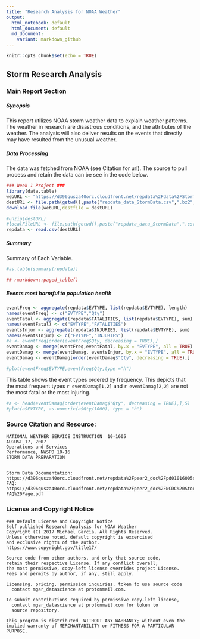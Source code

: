 ```yaml
---
title: "Research Analysis for NOAA Weather"
output:
  html_notebook: default
  html_document: default
  md_document:
    variant: markdown_github
---
```



```r
knitr::opts_chunk$set(echo = TRUE)
```

## Storm Research Analysis {.tabset .tabset-fade .tabset-pills}

### Main Report Section

##### Synopsis 
This report utilizes NOAA storm weather data to explain weather patterns. The weather in research are disastrous conditions, and the attributes of the weather. The analysis will also deliver results on the events that directly may have resulted from the unusual weather.

##### Data Processing

The data was fetched from NOAA (see Citation for url). The source to pull process and retain the data can be see in the code below.

```r
### Week 1 Project ###
library(data.table)
webURL <- "https://d396qusza40orc.cloudfront.net/repdata%2Fdata%2FStormData.csv.bz2"
destURL <- file.path(getwd(),paste("repdata_data_StormData.csv",".bz2",sep = ""))
download.file(webURL,destfile = destURL)

#unzip(destURL)
#localFileURL <- file.path(getwd(),paste("repdata_data_StormData",".csv",sep = ""))
repdata <- read.csv(destURL)
```

##### Summary

Summary of Each Variable.

```r
#as.table(summary(repdata))

## rmarkdown::paged_table()
```

##### Events most harmful to population health

```r
eventFreq <- aggregate(repdata$EVTYPE, list(repdata$EVTYPE), length)
names(eventFreq) <- c("EVTYPE","Qty")
eventFatal <- aggregate(repdata$FATALITIES, list(repdata$EVTYPE), sum)
names(eventFatal) <- c("EVTYPE","FATALITIES")
eventsInjur <- aggregate(repdata$INJURIES, list(repdata$EVTYPE), sum)
names(eventsInjur) <- c("EVTYPE","INJURIES")
#a <- eventFreq[order(eventFreq$Qty, decreasing = TRUE),]
eventDamag <- merge(eventFreq,eventFatal, by.x = "EVTYPE", all = TRUE)
eventDamag <- merge(eventDamag, eventsInjur, by.x = "EVTYPE", all = TRUE)
eventDamag <- eventDamag[order(eventDamag$"Qty", decreasing = TRUE),]

#plot(eventFreq$EVTYPE,eventFreq$Qty,type ="h")
```
This table shows the event types ordered by frequency. This depicts that the most frequent types `r eventDamag[1,2]` and `r eventDamag[2,2]` are not the most fatal or the most injuring.


```r
#a <- head(eventDamag[order(eventDamag$"Qty", decreasing = TRUE),],5)
#plot(a$EVTYPE, as.numeric(a$Qty/1000), type = "h")

```


### Source Citation and Resource:
    NATIONAL WEATHER SERVICE INSTRUCTION  10-1605 
    AUGUST 17, 2007 
    Operations and Services 
    Performance, NWSPD 10-16
    STORM DATA PREPARATION


    Storm Data Documentation: https://d396qusza40orc.cloudfront.net/repdata%2Fpeer2_doc%2Fpd01016005curr.pdf
    FAQ: https://d396qusza40orc.cloudfront.net/repdata%2Fpeer2_doc%2FNCDC%20Storm%20Events-FAQ%20Page.pdf
    

    
### License and Copyright Notice
    ### Default License and Copyright Notice
    Self published Research Analysis for NOAA Weather
    Copyright (C) 2017 Michael Garcia. All Rights Reserved.
    Unless otherwise noted, default copyright is excercised
    and exclusive rights of the author. 
    https://www.copyright.gov/title17/
    
    Source code from other authors, and only that source code,
    retain their respective License. If any conflict overall;
    the most permissive, copy-left license overrides project License.
    Fees and permits by author, if any, still apply.
    
    Licensing, pricing, permission inquiries, token to use source code 
      contact mgar_datascience at protonmail.com.
    
    To submit contributions required by permissive copy-left license,
      contact mgar_datascience at protonmail.com for token to 
      source repository.

    This program is distributed  WITHOUT ANY WARRANTY; without even the 
    implied warranty of MERCHANTABILITY or FITNESS FOR A PARTICULAR 
    PURPOSE.  
    
##
